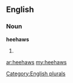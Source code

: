 ==English==

===Noun===
'''heehaws'''

# {{plural of|[[heehaw]]}}

[[Category:English plurals]]

[[ar:heehaws]]
[[my:heehaws]]